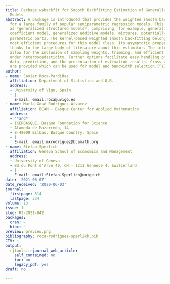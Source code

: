 ```yaml
---
title: Package wsbackfit for Smooth Backfitting Estimation of Generalized Structured
  Models
abstract: A package is introduced that provides the weighted smooth backfitting estimator
  for a large family of popular semiparametric regression models. This family is known
  as *generalized structured models*, comprising, for example, generalized varying
  coefficient model, generalized additive models, mixtures, potentially including
  parametric parts. The kernel-based weighted smooth backfitting belongs to the statistically
  most efficient procedures for this model class. Its asymptotic properties are well-understood
  thanks to the large body of literature about this estimator. The introduced weights
  allow for the inclusion of sampling weights, trimming, and efficient estimation
  under heteroscedasticity. Further options facilitate easy handling of aggregated
  data, prediction, and the presentation of estimation results. Cross-validation methods
  are provided which can be used for model and bandwidth selection.[^1]
author:
- name: Javier Roca-Pardiñas
  affiliation: Department of Statistics and O.R.
  address:
  - University of Vigo, Spain.
  - |
    E-mail: email:roca@uvigo.es
- name: María Xosé Rodríguez-Álvarez
  affiliation: BCAM - Basque Center for Applied Mathematics
  address:
  - '*and*'
  - IKERBASQUE, Basque Foundation for Science
  - Alameda de Mazarredo, 14
  - E-48009 Bilbao, Basque Country, Spain
  - |
    E-mail: email:mxrodriguez@bcamath.org
- name: Stefan Sperlich
  affiliation: Geneva School of Economics and Management
  address:
  - University of Geneva
  - Bd du Pont d'Arve 40, CH - 1211 Geneève 4, Switzerland
  - |
    E-mail: email:Stefan.Sperlich@unige.ch
date: '2021-06-07'
date_received: '2020-06-03'
journal:
  firstpage: 314
  lastpage: 334
volume: 13
issue: 1
slug: RJ-2021-042
packages:
  cran: ~
  bioc: ~
preview: preview.png
bibliography: roca-rodriguez-sperlich.bib
CTV: ~
output:
  rjtools::rjournal_web_article:
    self_contained: no
    toc: no
    legacy_pdf: yes
draft: no

---
```

